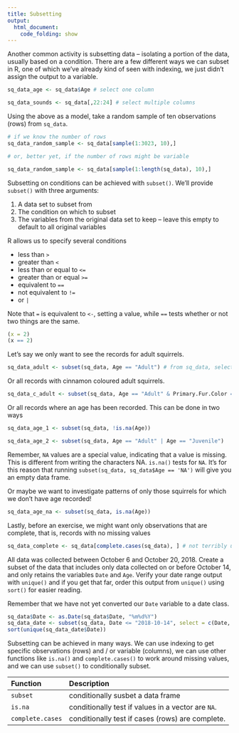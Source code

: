```yaml
---
title: Subsetting
output:
  html_document:
    code_folding: show
---
```


Another common activity is subsetting data -- isolating a portion of the data, usually based on a condition. There are a few different ways we can subset in R, one of which we've already kind of seen with indexing, we just didn't assign the output to a variable.

```r
sq_data_age <- sq_data$Age # select one column

sq_data_sounds <- sq_data[,22:24] # select multiple columns
```

<div class = 'exercise'>
Using the above as a model, take a random sample of ten observations (rows) from `sq_data`.
</div>

<div class = 'solution'>
```r
# if we know the number of rows
sq_data_random_sample <- sq_data[sample(1:3023, 10),]

# or, better yet, if the number of rows might be variable

sq_data_random_sample <- sq_data[sample(1:length(sq_data), 10),]
```
</div>

Subsetting on conditions can be achieved with `subset()`. We'll provide `subset()` with three arguments:

1. A data set to subset from
2. The condition on which to subset
3. The variables from the original data set to keep -- leave this empty to default to all original variables

<div class = "note">
R allows us to specify several conditions

* less than `>`
* greater than `<`
* less than or equal to `<=` 
* greater than or equal `>=`
* equivalent to `==`
* not equivalent to `!=`
* or `|`

Note that `=` is equivalent to `<-`, setting a value, while `==` tests whether or not two things are the same.

```r
(x = 2)
(x == 2)
```
</div>

Let's say we only want to see the records for adult squirrels.

```r
sq_data_adult <- subset(sq_data, Age == "Adult") # from sq_data, select only rows where Age equals Adult
```

Or all records with cinnamon coloured adult squirrels.

```r
sq_data_c_adult <- subset(sq_data, Age == "Adult" & Primary.Fur.Color == "Cinnamon")
```

Or all records where an age has been recorded. This can be done in two ways

```r
sq_data_age_1 <- subset(sq_data, !is.na(Age))

sq_data_age_2 <- subset(sq_data, Age == "Adult" | Age == "Juvenile")
```

<div class = "note">
Remember, `NA` values are a special value, indicating that a value is missing. This is different from writing the characters NA. `is.na()` tests for `NA`. It's for this reason that running `subset(sq_data, sq_data$Age == 'NA')` will give you an empty data frame.
</div>

Or maybe we want to investigate patterns of only those squirrels for which we don't have age recorded!

```r
sq_data_age_na <- subset(sq_data, is.na(Age))
```

Lastly, before an exercise, we might want only observations that are complete, that is, records with no missing values

```r
sq_data_complete <- sq_data[complete.cases(sq_data), ] # not terribly useful with this particular data set
```

<div class = 'exercise'>
All data was collected between October 6 and October 20, 2018.  Create a subset of the data that includes only data collected on or before October 14, and only retains the variables `Date` and `Age`. Verify your date range output with `unique()` and if you get that far, order this output from `unique()` using `sort()` for easier reading.

Remember that we have not yet converted our `Date` variable to a date class. 
</div>

<div class = 'solution'>
```r
sq_data$Date <- as.Date(sq_data$Date, "%m%d%Y")
sq_data_date <- subset(sq_data, Date <= "2018-10-14", select = c(Date, Age))
sort(unique(sq_data_date$Date))
```
</div>

<div class = 'summary'>
Subsetting can be achieved in many ways. We can use indexing to get specific observations (rows) and / or variable (columns), we can use other functions like `is.na()` and `complete.cases()` to work around missing values, and we can use `subset()` to conditionally subset.
</div>

<div class = 'functions'>
| Function | Description |
| :--- | :--- |
| `subset` | conditionally susbet a data frame |
| `is.na` | conditionally test if values in a vector are `NA`. |
| `complete.cases` | conditionally test if cases (rows) are complete. |
</div>